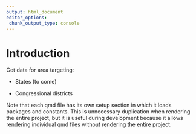 ```yaml
---
output: html_document
editor_options: 
 chunk_output_type: console
---
```


# Introduction

Get data for area targeting:

-   States (to come)

-   Congressional districts

Note that each qmd file has its own setup section in which it loads packages and constants. This is unnecessary duplication when rendering the entire project, but it is useful during development because it allows rendering individual qmd files without rendering the entire project.
